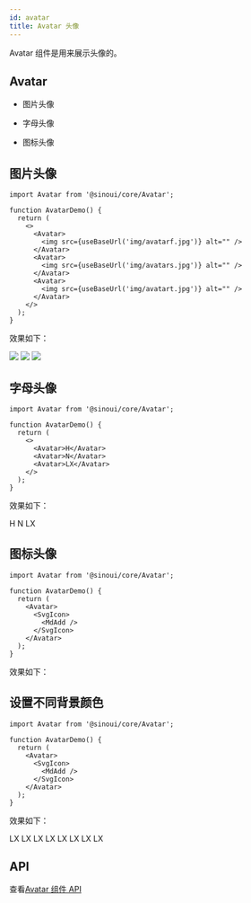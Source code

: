 ```yaml
---
id: avatar
title: Avatar 头像
---
```


Avatar 组件是用来展示头像的。


## Avatar

- 图片头像

- 字母头像

- 图标头像

## 图片头像

```tsx
import Avatar from '@sinoui/core/Avatar';

function AvatarDemo() {
  return (
    <>
      <Avatar>
        <img src={useBaseUrl('img/avatarf.jpg')} alt="" />
      </Avatar>
      <Avatar>
        <img src={useBaseUrl('img/avatars.jpg')} alt="" />
      </Avatar>
      <Avatar>
        <img src={useBaseUrl('img/avatart.jpg')} alt="" />
      </Avatar>
    </>
  );
}
```

效果如下：

<ThemeProvider theme={defaultTheme}>
  <Avatar>
    <img src={useBaseUrl('img/avatarf.jpg')} />
  </Avatar>
  <Avatar>
    <img src={useBaseUrl('img/avatars.jpg')} />
  </Avatar>
  <Avatar>
    <img src={useBaseUrl('img/avatart.jpg')} />
  </Avatar>
</ThemeProvider>

## 字母头像

```tsx
import Avatar from '@sinoui/core/Avatar';

function AvatarDemo() {
  return (
    <>
      <Avatar>H</Avatar>
      <Avatar>N</Avatar>
      <Avatar>LX</Avatar>
    </>
  );
}
```

效果如下：

<ThemeProvider theme={defaultTheme}>
  <Avatar>H</Avatar>
  <Avatar>N</Avatar>
  <Avatar>LX</Avatar>
</ThemeProvider>

## 图标头像

```tsx
import Avatar from '@sinoui/core/Avatar';

function AvatarDemo() {
  return (
    <Avatar>
      <SvgIcon>
        <MdAdd />
      </SvgIcon>
    </Avatar>
  );
}
```

效果如下：

<ThemeProvider theme={defaultTheme}>
  <Avatar>
    <SvgIcon>
      <MdAdd />
    </SvgIcon>
  </Avatar>
</ThemeProvider>

## 设置不同背景颜色

```tsx
import Avatar from '@sinoui/core/Avatar';

function AvatarDemo() {
  return (
    <Avatar>
      <SvgIcon>
        <MdAdd />
      </SvgIcon>
    </Avatar>
  );
}
```

效果如下：

<ThemeProvider theme={defaultTheme}>
  <Avatar color="primary">LX</Avatar>
  <Avatar color="secondary">LX</Avatar>
  <Avatar color="warning">LX</Avatar>
  <Avatar color="error">LX</Avatar>
  <Avatar color="success">LX</Avatar>
  <Avatar color="info">LX</Avatar>
  <Avatar color="actionActive">LX</Avatar>
  <Avatar color="actionDisabled">LX</Avatar>
</ThemeProvider>

## API

查看[Avatar 组件 API](/docs/components-apis/avatar)
